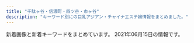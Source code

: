```yaml
---
title: "千駄ヶ谷・信濃町・四ツ谷・市ヶ谷"
description: "キーワード別にの巨乳アジアン・チャイナエステ嬢情報をまとめました。"
---
```


新着画像と新着キーワードをまとめています。
2021年06月15日の情報です。

<DmmAffiliateIns />
<KeywordTable
  shops={
    [
    {
        "keywords": {
            "85": 108,
            "82": 18,
            "84": 18,
            "86": 126,
            "D": 252,
            "83": 18,
            "C": 54,
            "87": 18
        },
        "url": "http://aqua.jpn.cm/",
        "img_links": [
            "http://aqua.jpn.cm/images/room5.jpg",
            "http://aqua.jpn.cm/images/mobile.jpg",
            "http://aqua.jpn.cm/images/s_staff.png",
            "http://aqua.jpn.cm/photos/sites/16/2019/02/2019020108033676.jpg",
            "http://aqua.jpn.cm/photos/sites/16/2020/10/2020100906522289.jpg",
            "http://aqua.jpn.cm/photos/sites/16/2020/03/2020030507254950.jpg",
            "http://aqua.jpn.cm/photos/sites/16/2021/03/2021032308500758.jpg",
            "http://aqua.jpn.cm/images/3.jpg",
            "http://aqua.jpn.cm/photos/sites/16/2020/04/2020040301184076.jpg",
            "http://aqua.jpn.cm/images/room2.jpg",
            "http://aqua.jpn.cm/photos/sites/16/2018/01/2018011007031662.jpg",
            "http://aqua.jpn.cm/photos/sites/16/2020/09/2020091507031094.jpg",
            "http://aqua.jpn.cm/images/room1.jpg",
            "http://aqua.jpn.cm/images/room3.jpg",
            "http://aqua.jpn.cm/photos/sites/16/2019/03/2019031107062221.jpg",
            "http://aqua.jpn.cm/photos/sites/16/2018/01/2018011007031899.jpg",
            "http://aqua.jpn.cm/photos/sites/16/2020/10/2020100508293240.jpg",
            "http://aqua.jpn.cm/photos/sites/16/2021/03/2021032308500056.jpg",
            "http://aqua.jpn.cm/photos/sites/16/2021/01/2021011401054262.jpg",
            "http://aqua.jpn.cm/photos/sites/16/2018/01/2018013112184869.jpg",
            "http://aqua.jpn.cm/images/1.jpg",
            "http://aqua.jpn.cm/photos/sites/16/2020/12/2020120208263886.jpg",
            "http://aqua.jpn.cm/images/s_pick.png",
            "http://aqua.jpn.cm/images/line.jpg",
            "http://aqua.jpn.cm/photos/sites/16/2021/03/2021031006535594.jpg",
            "http://aqua.jpn.cm/photos/sites/16/2021/03/2021030106235633.jpg",
            "http://aqua.jpn.cm/images/2.jpg",
            "http://aqua.jpn.cm/images/room4.jpg",
            "http://aqua.jpn.cm/photos/sites/16/2018/01/2018011007032034.jpg",
            "http://aqua.jpn.cm/images/s_news.jpg",
            "http://aqua.jpn.cm/photos/sites/16/2018/05/2018052105590585.jpg",
            "http://aqua.jpn.cm/images/top.png"
        ],
        "name": "\u5149\u540d",
        "station": "\u56db\u8c37\u4e09\u4e01\u76ee\u99c52\u756a\u51fa\u53e3"
    },
    {
        "station": "JR\u56db\u30c4\u8c37\u99c5\u8d64\u5742\u53e3",
        "name": "\u30b9\u30de\u30a4\u30eb",
        "img_links": [
            "http://e-yotsuya.net/images/g3.jpg",
            "http://e-yotsuya.net/images/top2.png",
            "http://e-yotsuya.net/images/g9.jpg",
            "http://e-yotsuya.net/images/g4.jpg",
            "http://e-yotsuya.net/images/g5.jpg",
            "http://e-yotsuya.net/images/news-tit1.jpg",
            "http://e-yotsuya.net/images/news-tit.png",
            "http://e-yotsuya.net/images/baner.jpg",
            "http://e-yotsuya.net/images/top.jpg",
            "http://e-yotsuya.net/images/g8.jpg",
            "http://e-yotsuya.net/images/baner2.jpg",
            "http://e-yotsuya.net/images/g1.jpg",
            "http://e-yotsuya.net/images/g6.jpg",
            "http://e-yotsuya.net/images/mobile.png",
            "http://e-yotsuya.net/images/tite-staff1.jpg",
            "http://e-yotsuya.net/images/g7.jpg",
            "http://e-yotsuya.net/images/tite-staff.jpg",
            "http://e-yotsuya.net/images/g2.jpg",
            "http://e-yotsuya.net/images/room.jpg"
        ],
        "keywords": {
            "C": 14
        },
        "url": "http://e-yotsuya.net/"
    },
    {
        "url": "http://bimajo.ies.fun/",
        "img_links": [],
        "name": "\u7652\u3057\u306e\u5c4b",
        "station": "\u56db\u8c37\u4e09\u4e01\u76ee\u99c52\u756a\u51fa\u53e3",
        "keywords": {}
    },
    {
        "name": "ROSA",
        "img_links": [
            "http://e-rosa.net/images/risa.jpg",
            "http://e-rosa.net/images/misa1.jpg",
            "http://e-rosa.net/images/sejutu2.jpg",
            "http://e-rosa.net/images/aya2.jpg",
            "http://e-rosa.net/images/yuna.jpg",
            "http://e-rosa.net/images/news_bottom.jpg",
            "http://e-rosa.net/images/girlx_top.png",
            "http://e-rosa.net/images/noimage.jpg",
            "http://e-rosa.net/images/haruka.jpg",
            "http://e-rosa.net/images/rina0.jpg",
            "http://e-rosa.net/images/ayaka.jpg",
            "http://e-rosa.net/images/nei_01.png",
            "http://e-rosa.net/images/009.jpg",
            "http://e-rosa.net/images/te3.jpg",
            "http://e-rosa.net/images/yuri.jpg",
            "http://e-rosa.net/images/g13.jpg",
            "http://e-rosa.net/images/sejutu6.jpg",
            "http://e-rosa.net/images/sejutu1.jpg",
            "http://e-rosa.net/images/right_top.png",
            "http://e-rosa.net/images/rimi.jpg",
            "http://e-rosa.net/images/yuyi.jpg",
            "http://e-rosa.net/images/girl_03.png",
            "http://e-rosa.net/images/nei_03.png",
            "http://e-rosa.net/images/rina2.jpg",
            "http://e-rosa.net/images/gg1.png",
            "http://e-rosa.net/images/meyi1.jpg",
            "http://e-rosa.net/images/006.jpg",
            "http://e-rosa.net/images/news_top.jpg",
            "http://e-rosa.net/images/yuyu.jpg",
            "http://e-rosa.net/images/grande.jpg",
            "http://e-rosa.net/images/g1.jpg",
            "http://e-rosa.net/images/rina1.jpg",
            "http://e-rosa.net/images/girl_top.png",
            "http://e-rosa.net/images/te2.jpg",
            "http://e-rosa.net/images/005.jpg",
            "http://e-rosa.net/images/access3.jpg",
            "http://e-rosa.net/images/pagetop.png",
            "http://e-rosa.net/images/k1.jpg",
            "http://e-rosa.net/images/003.jpg",
            "http://e-rosa.net/images/001.jpg",
            "http://e-rosa.net/images/004.jpg",
            "http://e-rosa.net/images/ddd.jpg",
            "http://e-rosa.net/images/mimi.jpg",
            "http://e-rosa.net/images/right_bottom.png",
            "http://e-rosa.net/images/sejutu5.jpg",
            "http://e-rosa.net/images/mio.jpg",
            "http://e-rosa.net/images/tite-link.png",
            "http://e-rosa.net/images/002.jpg",
            "http://e-rosa.net/images/tite-staff.png",
            "http://e-rosa.net/images/te1.jpg",
            "http://e-rosa.net/images/tite-magazine.png",
            "http://e-rosa.net/images/ha.jpg",
            "http://e-rosa.net/images/meyi2.jpg",
            "http://e-rosa.net/images/girl_01.png",
            "http://e-rosa.net/images/aya1.jpg"
        ],
        "url": "http://e-rosa.net/",
        "keywords": {},
        "station": "\u56db\u8c37\u4e09\u4e01\u76ee\u99c52\u756a"
    },
    {
        "keywords": {
            "87": 4,
            "95": 2,
            "88": 2,
            "84": 2,
            "C": 17,
            "85": 4,
            "D": 6,
            "86": 4
        },
        "url": "http://l-rlx.com/",
        "station": "\u56db\u8c37\u4e09\u4e01\u76ee\u99c52\u756a\u53e3",
        "img_links": [
            "http://l-rlx.com/s/images/slider/next.png",
            "http://l-rlx.com/s/uploads/010.jpg",
            "http://l-rlx.com/girl/05.jpg",
            "http://l-rlx.com/images/sub_09.jpg",
            "http://l-rlx.com/s/uploads/08.jpg",
            "http://l-rlx.com/s/uploads/07.jpg",
            "http://l-rlx.com/images/02.jpg",
            "http://l-rlx.com/s/images/service_07.png",
            "http://l-rlx.com/s/images/slider/3.jpg",
            "http://l-rlx.com/s/image/nav_cast.png",
            "http://l-rlx.com/girl/07.jpg",
            "http://l-rlx.com/images/rec.jpg",
            "http://l-rlx.com/images/index_02.jpg",
            "http://l-rlx.com/s/images/top_2.jpg",
            "http://l-rlx.com/images/info.jpg",
            "http://l-rlx.com/s/uploads/09.jpg",
            "http://l-rlx.com/s/image/nav_top.png",
            "http://l-rlx.com/s/images/pc.png",
            "http://l-rlx.com/s/images/iphone.png",
            "http://l-rlx.com/s/uploads/02.jpg",
            "http://l-rlx.com/s/uploads/04.jpg",
            "http://l-rlx.com/s/uploads/03.jpg",
            "http://l-rlx.com/images/index_05.jpg",
            "http://l-rlx.com/images/index_14.jpg",
            "http://l-rlx.com/s/image/nav_manga.png",
            "http://l-rlx.com/s/images/t2.jpg",
            "http://l-rlx.com/images/03.jpg",
            "http://l-rlx.com/s/image/nav_sys.png",
            "http://l-rlx.com/images/rec_09.jpg",
            "http://l-rlx.com/images/index_17.jpg",
            "http://l-rlx.com/girl/04.jpg",
            "http://l-rlx.com/images/index_04.jpg",
            "http://l-rlx.com/s/images/tel.png",
            "http://l-rlx.com/girl/08.jpg",
            "http://l-rlx.com/images/index_20.jpg",
            "http://l-rlx.com/images/01.jpg",
            "http://l-rlx.com/s/images/t3.jpg",
            "http://l-rlx.com/s/image/nav_hotel.png",
            "http://l-rlx.com/images/index_12.jpg",
            "http://l-rlx.com/s/images/okubokomachi.jpg",
            "http://l-rlx.com/images/index_21.jpg",
            "http://l-rlx.com/s/images/service_01.png",
            "http://l-rlx.com/images/index_01.jpg",
            "http://l-rlx.com/s/images/slider/2.jpg",
            "http://l-rlx.com/images/index_07.jpg",
            "http://l-rlx.com/girl/02.jpg",
            "http://l-rlx.com/s/images/service_03.png",
            "http://l-rlx.com/s/images/slider/prev.png",
            "http://l-rlx.com/girl/00.jpg",
            "http://l-rlx.com/s/uploads/05.jpg",
            "http://l-rlx.com/s/images/t1.jpg",
            "http://l-rlx.com/s/images/t4.jpg",
            "http://l-rlx.com/girl/03.jpg",
            "http://l-rlx.com/images/info_09.jpg",
            "http://l-rlx.com/s/uploads/01.jpg",
            "http://l-rlx.com/s/image/nav_topics.png",
            "http://l-rlx.com/girl/09.jpg",
            "http://l-rlx.com/girl/01.jpg",
            "http://l-rlx.com/s/images/slider/1.jpg",
            "http://l-rlx.com/images/index_16.jpg",
            "http://l-rlx.com/s/uploads/06.jpg",
            "http://l-rlx.com/images/staff_09.jpg",
            "http://l-rlx.com/images/index_03.jpg",
            "http://l-rlx.com/images/index_06.jpg"
        ],
        "name": "\u30aa\u30fc\u30ed\u30e9"
    },
    {
        "name": "\u767e\u5408",
        "keywords": {},
        "station": "\u56db\u8c37\u4e09\u4e01\u76ee\u99c52\u756a",
        "url": "http://lakulaku.info/",
        "img_links": [
            "http://lakulaku.info/images/staff/5-3.jpg",
            "http://lakulaku.info/images/newtit.png",
            "http://lakulaku.info/images/staff/ai.jpg",
            "http://lakulaku.info/images/staff/5-5.jpg",
            "http://lakulaku.info/images/staff/ai-a.jpg",
            "http://lakulaku.info/img/rina.jpg",
            "http://lakulaku.info/swf/baner.jpg",
            "http://lakulaku.info/img/s06.jpg",
            "http://lakulaku.info/images/staff/mari.jpg",
            "http://lakulaku.info/images/staff/yumi.jpg",
            "http://lakulaku.info/images/staff/momo.jpg",
            "http://lakulaku.info/images/staff/5-1.jpg",
            "http://lakulaku.info/images/staff/5-4.jpg",
            "http://lakulaku.info/img/5-2.jpg",
            "http://lakulaku.info/images/staff/s06.jpg",
            "http://lakulaku.info/images/staff/sizuka.jpg",
            "http://lakulaku.info/images/staff/nena.jpg",
            "http://lakulaku.info/images/top.jpg",
            "http://lakulaku.info/img/5-4.jpg",
            "http://lakulaku.info/images/staff/5-2.jpg",
            "http://lakulaku.info/images/mobile.png",
            "http://lakulaku.info/images/staff/rina.jpg",
            "http://lakulaku.info/images/titestaff.png",
            "http://lakulaku.info/img/5-5.jpg",
            "http://lakulaku.info/img/5-1.jpg",
            "http://lakulaku.info/img/5-3.jpg"
        ]
    },
    {
        "keywords": {
            "C": 12
        },
        "station": "\u56db\u8c37\u4e09\u4e01\u76ee\u99c52\u756a\u53e3",
        "url": "http://visirala.xyz/",
        "name": "\u5922\u306e\u90e8\u5c4b",
        "img_links": [
            "http://visirala.xyz/uploads/210609/1-2106091K4592c.jpg",
            "http://visirala.xyz/static/picture/ttl_wnew.png",
            "http://visirala.xyz/static/picture/ttl_girls.png",
            "http://visirala.xyz/static/picture/head.png",
            "http://visirala.xyz/uploads/210609/1-2106091K60Ba.jpg",
            "http://visirala.xyz/uploads/210609/1-2106091K424191.jpg",
            "http://visirala.xyz/static/picture/campaign_ani.png",
            "http://visirala.xyz/uploads/210609/1-2106091K62S10.jpg",
            "http://visirala.xyz/static/picture/ttl_mobile.png",
            "http://visirala.xyz/static/picture/ttl_staff.png",
            "http://visirala.xyz/uploads/210609/1-2106091K524457.jpg",
            "http://visirala.xyz/static/picture/ttl_pickup.png"
        ]
    },
    {
        "name": "\u30c6\u30a3\u30e9\u30df\u30b9",
        "url": "https://juno-esthe.tokyo/",
        "keywords": {
            "E": 3,
            "D": 19,
            "C": 29,
            "\u30bb\u30af\u30b7\u30fc": 2
        },
        "img_links": [
            "https://juno-esthe.tokyo/wp-content/themes/este/img/top-img01.png",
            "https://juno-esthe.tokyo/wp-content/themes/este/img/top-img05.png",
            "https://juno-esthe.tokyo/wp-content/uploads/2021/02/1tiramisu-1.jpg",
            "https://juno-esthe.tokyo/wp-content/themes/este/img/tel_footer.png",
            "https://juno-esthe.tokyo/wp-content/uploads/2021/02/3456utiramisu.jpg",
            "https://juno-esthe.tokyo/wp-content/uploads/2021/02/12345678tiramisu.jpg",
            "https://juno-esthe.tokyo/wp-content/uploads/2021/03/1tiramisu.jpg",
            "https://juno-esthe.tokyo/wp-content/themes/este/img/2.jpg",
            "https://juno-esthe.tokyo/wp-content/uploads/2021/02/876251tiramisu.jpg",
            "https://juno-esthe.tokyo/wp-content/themes/este/img/top-img02.png",
            "https://juno-esthe.tokyo/wp-content/uploads/2021/03/4567tiramisu.jpg",
            "https://juno-esthe.tokyo/wp-content/uploads/2021/04/89762517tiramisu.jpg",
            "https://juno-esthe.tokyo/wp-content/themes/este/img/3.jpg",
            "https://juno-esthe.tokyo/wp-content/themes/este/img/top-img03.png",
            "https://juno-esthe.tokyo/wp-content/uploads/2021/03/31tiramisu.jpg",
            "https://juno-esthe.tokyo/wp-content/themes/este/img/1.jpg",
            "https://juno-esthe.tokyo/wp-content/themes/este/img/4.jpg",
            "https://juno-esthe.tokyo/wp-content/uploads/2021/02/90876satiramisu.jpg",
            "https://juno-esthe.tokyo/wp-content/uploads/2021/04/87612tiramisu.jpg",
            "https://juno-esthe.tokyo/wp-content/uploads/2021/06/8976514tiramisu.jpg",
            "https://juno-esthe.tokyo/wp-content/themes/este/img/call.png",
            "https://juno-esthe.tokyo/wp-content/uploads/2021/02/78621tiramisu.jpg",
            "https://juno-esthe.tokyo/wp-content/uploads/2021/04/8971tiramisu.jpg",
            "https://juno-esthe.tokyo/wp-content/uploads/2021/02/8estrdyfugi.jpg",
            "https://juno-esthe.tokyo/wp-content/uploads/2021/02/3121tiramisu.jpg",
            "https://juno-esthe.tokyo/wp-content/themes/este/img/top-img04.png",
            "https://juno-esthe.tokyo/wp-content/uploads/2021/02/567tiramisu.jpg",
            "https://juno-esthe.tokyo/wp-content/uploads/2021/06/8765126789tiramisu.jpg",
            "https://juno-esthe.tokyo/wp-content/themes/este/img/tel_header.png"
        ],
        "station": "\u56db\u30c4\u8c37\u99c52\u756a\u53e3"
    },
    {
        "keywords": {
            "86": 2,
            "85": 4,
            "D": 5,
            "C": 12,
            "84": 2
        },
        "url": "http://1819-kizuna.work/",
        "img_links": [
            "http://1819-kizuna.work/img/1F33C.png",
            "http://1819-kizuna.work/i/img/s2.jpg",
            "http://1819-kizuna.work/i/img/r4.jpg",
            "http://1819-kizuna.work/i/img/r3.jpg",
            "http://1819-kizuna.work/img/s30.jpg",
            "http://1819-kizuna.work/i/img/st30.jpg",
            "http://1819-kizuna.work/i/img/st032.jpg",
            "http://1819-kizuna.work/img/1F339.png",
            "http://1819-kizuna.work/img/s25.jpg",
            "http://1819-kizuna.work/i/img/s6.jpg",
            "http://1819-kizuna.work/img/1F60A.png",
            "http://1819-kizuna.work/i/img/st030.jpg",
            "http://1819-kizuna.work/i/img/st33.jpg",
            "http://1819-kizuna.work/img/s33.jpg",
            "http://1819-kizuna.work/i/img/st24.jpg",
            "http://1819-kizuna.work/i/img/skr.png",
            "http://1819-kizuna.work/i/img/s3.jpg",
            "http://1819-kizuna.work/img/st024.jpg",
            "http://1819-kizuna.work/img/s32.jpg",
            "http://1819-kizuna.work/img/jk.jpg",
            "http://1819-kizuna.work/i/img/s4.jpg",
            "http://1819-kizuna.work/img/1F351.png",
            "http://1819-kizuna.work/img/st030.jpg",
            "http://1819-kizuna.work/i/img/r1.jpg",
            "http://1819-kizuna.work/i/img/s5.jpg",
            "http://1819-kizuna.work/i/img/jk.jpg",
            "http://1819-kizuna.work/img/st032.jpg",
            "http://1819-kizuna.work/img/st24.jpg",
            "http://1819-kizuna.work/i/img/st25.jpg",
            "http://1819-kizuna.work/img/botton.jpg",
            "http://1819-kizuna.work/img/s24.jpg",
            "http://1819-kizuna.work/img/st33.jpg",
            "http://1819-kizuna.work/img/skr.png",
            "http://1819-kizuna.work/img/fla.jpg",
            "http://1819-kizuna.work/img/1F353.png",
            "http://1819-kizuna.work/i/img/st024.jpg",
            "http://1819-kizuna.work/img/mo.png",
            "http://1819-kizuna.work/i/img/s1.jpg",
            "http://1819-kizuna.work/img/bottom.jpg",
            "http://1819-kizuna.work/img/1F431.png",
            "http://1819-kizuna.work/img/st25.jpg",
            "http://1819-kizuna.work/img/st32.jpg",
            "http://1819-kizuna.work/img/st30.jpg",
            "http://1819-kizuna.work/i/img/st033.jpg",
            "http://1819-kizuna.work/i/img/st32.jpg",
            "http://1819-kizuna.work/img/st033.jpg",
            "http://1819-kizuna.work/i/img/r2.jpg"
        ],
        "name": "1819\uff5e\u7d46",
        "station": "\u56db\u8c37\u4e09\u4e01\u76ee\u99c53\u756a\u51fa\u53e3"
    },
    {
        "station": "\u9eb9\u753a\u99c51\u756a\u51fa\u53e3",
        "name": "Moon",
        "keywords": {
            "85": 1,
            "86": 3,
            "D": 4
        },
        "url": "http://xn--vckg5a9gug.in.net/",
        "img_links": [
            "http://xn--vckg5a9gug.in.net/images/fbf.jpg",
            "http://xn--vckg5a9gug.in.net/images/tit1.jpg",
            "http://xn--vckg5a9gug.in.net/images/tit3.jpg",
            "http://xn--vckg5a9gug.in.net/images/no.png",
            "http://xn--vckg5a9gug.in.net/images/sys.jpg",
            "http://xn--vckg5a9gug.in.net/images/tit4.jpg",
            "http://xn--vckg5a9gug.in.net/images/cg03.jpg",
            "http://xn--vckg5a9gug.in.net/images/fla.jpg",
            "http://xn--vckg5a9gug.in.net/images/cg04.jpg",
            "http://xn--vckg5a9gug.in.net/images/fbt.jpg",
            "http://xn--vckg5a9gug.in.net/images/tit5.jpg",
            "http://xn--vckg5a9gug.in.net/images/tit2.jpg",
            "http://xn--vckg5a9gug.in.net/images/top.jpg",
            "http://xn--vckg5a9gug.in.net/images/cg02.jpg",
            "http://xn--vckg5a9gug.in.net/link/menlog.jpg",
            "http://xn--vckg5a9gug.in.net/images/cg01.jpg"
        ]
    }
]
}
/>
<DmmAffiliateScript />
